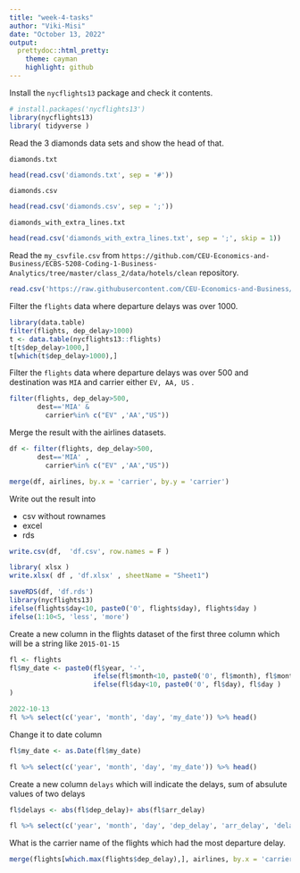 ```yaml
---
title: "week-4-tasks"
author: "Viki-Misi"
date: "October 13, 2022"
output:
  prettydoc::html_pretty:
    theme: cayman
    highlight: github
---
```



Install the `nycflights13` package and check it contents.
```r


# install.packages('nycflights13')
library(nycflights13)
library( tidyverse )

```

Read the 3 diamonds data sets and show the head of that.

`diamonds.txt`
```r
head(read.csv('diamonds.txt', sep = '#'))

```

`diamonds.csv`
```r
head(read.csv('diamonds.csv', sep = ';'))

```

`diamonds_with_extra_lines.txt`
```r
head(read.csv('diamonds_with_extra_lines.txt', sep = ';', skip = 1))

```

Read the `my_csvfile.csv` from `https://github.com/CEU-Economics-and-Business/ECBS-5208-Coding-1-Business-Analytics/tree/master/class_2/data/hotels/clean` repository.

```r

read.csv('https://raw.githubusercontent.com/CEU-Economics-and-Business/ECBS-5208-Coding-1-Business-Analytics/master/class_2/data/hotels/clean/my_csvfile.csv') %>% head()
```


Filter the `flights` data where departure delays was over 1000.
```r
library(data.table)
filter(flights, dep_delay>1000)
t <- data.table(nycflights13::flights)
t[t$dep_delay>1000,]
t[which(t$dep_delay>1000),]
```


Filter the `flights` data where departure delays was over 500 and destination was `MIA`  and carrier either `EV, AA, US` .
```r
filter(flights, dep_delay>500,
       dest=='MIA' & 
         carrier%in% c("EV" ,'AA',"US"))

```


Merge the result with the airlines datasets.

```r
df <- filter(flights, dep_delay>500,
       dest=='MIA' , 
         carrier%in% c("EV" ,'AA',"US"))

merge(df, airlines, by.x = 'carrier', by.y = 'carrier')


```

Write out the result into

* csv without rownames
* excel
* rds

```r
write.csv(df,  'df.csv', row.names = F )

library( xlsx )
write.xlsx( df , 'df.xlsx' , sheetName = "Sheet1")

saveRDS(df, 'df.rds')
library(nycflights13)
ifelse(flights$day<10, paste0('0', flights$day), flights$day )
ifelse(1:10<5, 'less', 'more')

```





Create a new column in the flights dataset  of the first three column which will be a string like `2015-01-15`
```r
fl <- flights
fl$my_date <- paste0(fl$year, '-',
                     ifelse(fl$month<10, paste0('0', fl$month), fl$month ), '-',
                     ifelse(fl$day<10, paste0('0', fl$day), fl$day )
)

2022-10-13
fl %>% select(c('year', 'month', 'day', 'my_date')) %>% head()

```
Change it to date column
```r
fl$my_date <- as.Date(fl$my_date)

fl %>% select(c('year', 'month', 'day', 'my_date')) %>% head()

```

Create a new column `delays` which will indicate the delays, sum of absulute values of two delays 

```r
fl$delays <- abs(fl$dep_delay)+ abs(fl$arr_delay)

fl %>% select(c('year', 'month', 'day', 'dep_delay', 'arr_delay', 'delays')) %>% head()

```


What is the carrier name of the flights which had the most departure delay. 
```r
merge(flights[which.max(flights$dep_delay),], airlines, by.x = 'carrier', by.y = 'carrier') %>% select('name')

```




